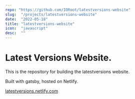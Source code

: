 ```yaml
---
repo: "https://github.com/IORoot/latestversions-website"
slug:  "/projects/latestversions-website"
date:  "2022-05-18"
title: "latestversions-website"
icon:  "javascript"
desc:  ""
---
```

# Latest Versions Website.

This is the repository for building the latestversions website.

Built with gatsby, hosted on Netlify. 

[latestversions.netlify.com](latestversions.netlify.com)
